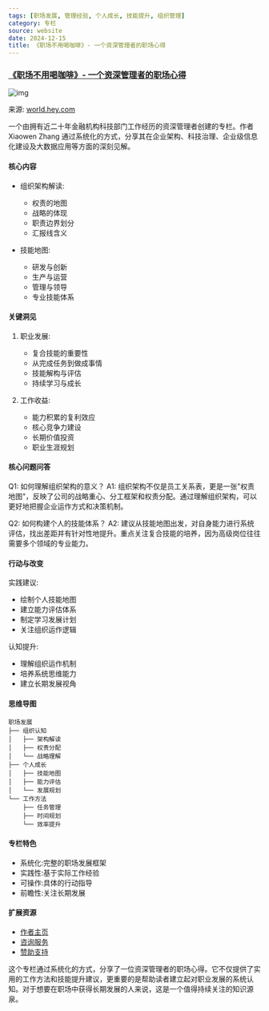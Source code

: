 ```yaml
---
tags: [职场发展, 管理经验, 个人成长, 技能提升, 组织管理]
category: 专栏
source: website
date: 2024-12-15
title: 《职场不用喝咖啡》- 一个资深管理者的职场心得
---
```


### [《职场不用喝咖啡》- 一个资深管理者的职场心得](https://world.hey.com/xiaowen)

![img](https://img.mengpeng.tech/i/2024/12/15/675e4e54313b0.webp)

来源: [world.hey.com](https://world.hey.com/xiaowen)

一个由拥有近二十年金融机构科技部门工作经历的资深管理者创建的专栏。作者 Xiaowen Zhang 通过系统化的方式，分享其在企业架构、科技治理、企业级信息化建设及大数据应用等方面的深刻见解。

#### 核心内容
- 组织架构解读:
  - 权责的地图
  - 战略的体现
  - 职责边界划分
  - 汇报线含义

- 技能地图:
  - 研发与创新
  - 生产与运营
  - 管理与领导
  - 专业技能体系

#### 关键洞见
1. 职业发展:
   - 复合技能的重要性
   - 从完成任务到做成事情
   - 技能解构与评估
   - 持续学习与成长

2. 工作收益:
   - 能力积累的复利效应
   - 核心竞争力建设
   - 长期价值投资
   - 职业生涯规划

#### 核心问题问答
Q1: 如何理解组织架构的意义？
A1: 组织架构不仅是员工关系表，更是一张"权责地图"，反映了公司的战略重心、分工框架和权责分配。通过理解组织架构，可以更好地把握企业运作方式和决策机制。

Q2: 如何构建个人的技能体系？
A2: 建议从技能地图出发，对自身能力进行系统评估，找出差距并有针对性地提升。重点关注复合技能的培养，因为高级岗位往往需要多个领域的专业能力。

#### 行动与改变
实践建议:
- 绘制个人技能地图
- 建立能力评估体系
- 制定学习发展计划
- 关注组织运作逻辑

认知提升:
- 理解组织运作机制
- 培养系统思维能力
- 建立长期发展视角

#### 思维导图
```
职场发展
├── 组织认知
│   ├── 架构解读
│   ├── 权责分配
│   └── 战略理解
├── 个人成长
│   ├── 技能地图
│   ├── 能力评估
│   └── 发展规划
└── 工作方法
    ├── 任务管理
    ├── 时间规划
    └── 效率提升
```

#### 专栏特色
- 系统化:完整的职场发展框架
- 实践性:基于实际工作经验
- 可操作:具体的行动指导
- 前瞻性:关注长期发展

#### 扩展资源
- [作者主页](https://world.hey.com/xiaowen)
- [咨询服务](https://xiaowenz.com/service/)
- [赞助支持](https://buymeacoffee.com/xiaowenz)

这个专栏通过系统化的方式，分享了一位资深管理者的职场心得。它不仅提供了实用的工作方法和技能提升建议，更重要的是帮助读者建立起对职业发展的系统认知。对于想要在职场中获得长期发展的人来说，这是一个值得持续关注的知识源泉。 